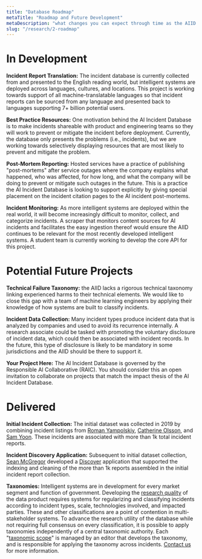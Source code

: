 ```yaml
---
title: "Database Roadmap"
metaTitle: "Roadmap and Future Development"
metaDescription: "what changes you can expect through time as the AIID develops"
slug: "/research/2-roadmap"
---
```


# In Development

**Incident Report Translation:** The incident database is currently collected from and presented to the English reading world, but intelligent systems are deployed across languages, cultures, and locations. This project is working towards support of all machine-translatable languages so that incident reports can be sourced from any language and presented back to languages supporting 7+ billion potential users.

**Best Practice Resources:** One motivation behind the AI Incident Database is to make incidents shareable with product and engineering teams so they will work to prevent or mitigate the incident before deployment. Currently, the database only presents the problems (i.e., incidents), but we are working towards selectively displaying resources that are most likely to prevent and mitigate the problem.

**Post-Mortem Reporting:** Hosted services have a practice of publishing "post-mortems" after service outages where the company explains what happened, who was affected, for how long, and what the company will be doing to prevent or mitigate such outages in the future. This is a practice the AI Incident Database is looking to support explicitly by giving special placement on the incident citation pages to the AI incident post-mortems.

**Incident Monitoring:** As more intelligent systems are deployed within the real world, it will become increasingly difficult to monitor, collect, and categorize incidents. A scraper that monitors content sources for AI incidents and facilitates the easy ingestion thereof would ensure the AIID continues to be relevant for the most recently developed intelligent systems. A student team is currently working to develop the core API for this project.


# Potential Future Projects

**Technical Failure Taxonomy:** the AIID lacks a rigorous technical taxonomy linking experienced harms to their technical elements. We would like to close this gap with a team of machine learning engineers by applying their knowledge of how systems are built to classify incidents.

**Incident Data Collection:** Many incident types produce incident data that is analyzed by companies and used to avoid its recurrence internally. A research associate could be tasked with promoting the voluntary disclosure of incident data, which could then be associated with incident records. In the future, this type of disclosure is likely to be mandatory in some jurisdictions and the AIID should be there to support it.

**Your Project Here:** The AI Incident Database is governed by the Responsible AI Collaborative (RAIC). You should consider this an open invitation to collaborate on projects that match the impact thesis of the AI Incident Database.

# Delivered

**Initial Incident Collection:** The initial dataset was collected in 2019 by combining incident listings from
[Roman Yampolskiy](http://cecs.louisville.edu/ry/),
[Catherine Olsson](https://www.linkedin.com/in/catherineolsson/),
and [Sam Yoon](https://www.linkedin.com/in/samyoonnz/). These incidents are associated with more than 1k total incident reports.

**Incident Discovery Application:** Subsequent to initial dataset collection, [Sean McGregor](https://seanbmcgregor.com/) developed a [Discover](/apps/discover) application that supported the indexing and cleaning of the more than 1k reports assembled in the initial incident report collection.

**Taxonomies:** Intelligent systems are in development for every market segment and function of government. Developing the [research quality](/research) of the data product requires systems for regularizing and classifying incidents according to incident types, scale, technologies involved, and impacted parties. These and other classifications are a point of contention in multi-stakeholder systems. To advance the research utility of the database while not requiring full consensus on every classification, it is possible to apply taxonomies independently of a central taxonomic authority. Each "[taxonomic scope](/research/4-taxonomies)" is managed by an editor that develops the taxonomy, and is responsible for applying the taxonomy across incidents. [Contact us](/contact) for more information.
